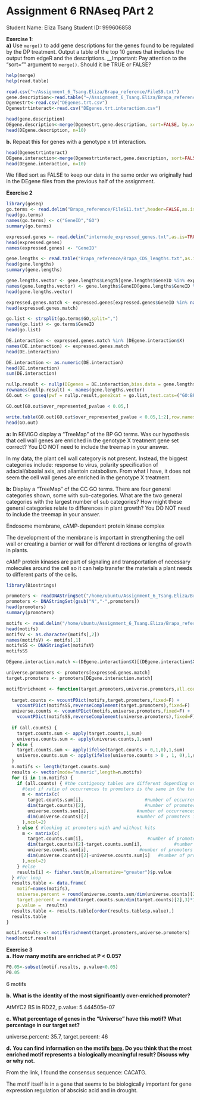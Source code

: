 # Assignment 6 RNAseq PArt 2

Student Name: Eliza Tsang
Student ID: 999606858

__Exercise 1__:  
__a)__ Use `merge()` to add gene descriptions for the genes found to be regulated by the DP treatment.  Output a table of the top 10 genes that includes the output from edgeR and the descriptions.  __Important: Pay attention to the "sort="" argument to `merge()`.  Should it be TRUE or FALSE?

```r
help(merge)
help(read.table)

read.csv("~/Assignment_6_Tsang.Eliza/Brapa_reference/FileS9.txt")
gene.description<-read.table("~/Assignment_6_Tsang.Eliza/Brapa_reference/FileS9.txt", sep="\t")
Dgenestrt<-read.csv("DEgenes.trt.csv")
Dgenestrtinteract<-read.csv("DEgenes.trt.interaction.csv")
```
```r
head(gene.description)
DEgene.description<-merge(Dgenestrt,gene.description, sort=FALSE, by.x="X",by.y="V1")
head(DEgene.description, n=10)
```


__b.__ Repeat this for  genes with a genotype x trt interaction.

```r
head(Dgenestrtinteract)
DEgene.interaction<-merge(Dgenestrtinteract,gene.description, sort=FALSE,by.x="X",by.y="V1")
head(DEgene.interaction, n=10)
```

We filled sort as FALSE to keep our data in the same order we originally had in the DEgene files from the previous half of the assignment.

__Exercise 2__

```r
library(goseq)
go.terms <- read.delim("Brapa_reference/FileS11.txt",header=FALSE,as.is=TRUE)
head(go.terms)
names(go.terms) <- c("GeneID","GO")
summary(go.terms)

expressed.genes <- read.delim("internode_expressed_genes.txt",as.is=TRUE)
head(expressed.genes)
names(expressed.genes) <- "GeneID"

gene.lengths <- read.table("Brapa_reference/Brapa_CDS_lengths.txt",as.is=TRUE)
head(gene.lengths)
summary(gene.lengths)
```

```r
gene.lengths.vector <- gene.lengths$Length[gene.lengths$GeneID %in% expressed.genes$GeneID]
names(gene.lengths.vector) <- gene.lengths$GeneID[gene.lengths$GeneID %in% expressed.genes$GeneID]
head(gene.lengths.vector)
```

```r
expressed.genes.match <- expressed.genes[expressed.genes$GeneID %in% names(gene.lengths.vector),]
head(expressed.genes.match)
```

```r
go.list <- strsplit(go.terms$GO,split=",")
names(go.list) <- go.terms$GeneID
head(go.list)
```

```r
DE.interaction <- expressed.genes.match %in% (DEgene.interaction$X) 
names(DE.interaction) <- expressed.genes.match
head(DE.interaction)
```
```r
DE.interaction <- as.numeric(DE.interaction) 
head(DE.interaction)
sum(DE.interaction) 
```

```r
nullp.result <- nullp(DEgenes = DE.interaction,bias.data = gene.lengths.vector)
rownames(nullp.result) <- names(gene.lengths.vector)
GO.out <- goseq(pwf = nullp.result,gene2cat = go.list,test.cats=("GO:BP"))

GO.out[GO.out$over_represented_pvalue < 0.05,]
```

```r
write.table(GO.out[GO.out$over_represented_pvalue < 0.05,1:2],row.names=FALSE,file="GO_terms.txt", quote = FALSE,col.names = FALSE)
head(GO.out)
```



__a:__ In REVIGO display a "TreeMap" of the BP GO terms.  Was our hypothesis that cell wall genes are enriched in the genotype X treatment gene set correct?  You DO NOT need to include the treemap in your answer.

In my data, the plant cell wall category is not present. Instead, the biggest categories include: response to virus, polarity specification of adacial/abaxial axis, and allantoin catabolism. From what I have, it does not seem the cell wall genes are enriched in the genotype X treatment. 

__b:__ Display a "TreeMap" of the CC GO terms.  There are four general categories shown, some with sub-categories.  What are the two general categories with the largest number of sub categories?  How might these general categories relate to differences in plant growth?  You DO NOT need to include the treemap in your answer.

Endosome membrane,
cAMP-dependent protein kinase complex

The development of the membrane is important in strengthening the cell wall or creating a barrier or wall for different directions or lengths of growth in plants. 

cAMP protein kinases are part of signaling and transportation of necessary molecules around the cell so it can help transfer the materials a plant needs to different parts of the cells.

```r
library(Biostrings) 

promoters <- readDNAStringSet("/home/ubuntu/Assignment_6_Tsang.Eliza/Brapa_reference/BrapaV1.5_1000bp_upstream.fa.gz")
promoters <- DNAStringSet(gsub("N","-",promoters))
head(promoters)
summary(promoters)
```

```r
motifs <- read.delim("/home/ubuntu/Assignment_6_Tsang.Eliza/Brapa_reference/element_name_and_motif_IUPACsupp.txt",header=FALSE,as.is=TRUE)
head(motifs)
motifsV <- as.character(motifs[,2])
names(motifsV) <- motifs[,1]
motifsSS <- DNAStringSet(motifsV)
motifsSS

DEgene.interaction.match <-(DEgene.interaction$X)[(DEgene.interaction$X) %in% names(promoters)]

universe.promoters <- promoters[expressed.genes.match]
target.promoters <- promoters[DEgene.interaction.match]
```

```r
motifEnrichment <- function(target.promoters,universe.promoters,all.counts=F,motifs=motifsSS) {
  
  target.counts <- vcountPDict(motifs,target.promoters,fixed=F) + 
    vcountPDict(motifsSS,reverseComplement(target.promoters),fixed=F)
  universe.counts <- vcountPDict(motifs,universe.promoters,fixed=F) + 
    vcountPDict(motifsSS,reverseComplement(universe.promoters),fixed=F)
  
  if (all.counts) { 
    target.counts.sum <- apply(target.counts,1,sum)
    universe.counts.sum <- apply(universe.counts,1,sum)
  } else {
    target.counts.sum <- apply(ifelse(target.counts > 0,1,0),1,sum)
    universe.counts.sum <- apply(ifelse(universe.counts > 0 , 1, 0),1,sum)
  }
  n.motifs <- length(target.counts.sum)
  results <- vector(mode="numeric",length=n.motifs)
  for (i in 1:n.motifs) {
    if (all.counts) { #the contigency tables are different depending on whether we are looking at promoters or overall occurrences
      #test if ratio of occurrences to promoters is the same in the target and the universe
      m <- matrix(c(
        target.counts.sum[i],                       #number of occurrences within target
        dim(target.counts)[2],                      #number of promoters in target
        universe.counts.sum[i],                  #number of occurrences within universe
        dim(universe.counts)[2]                  #number of promoters in universe
      ),ncol=2)
    } else { #looking at promoters with and without hits
      m <- matrix(c(
        target.counts.sum[i],                        #number of promoters in target with hit
        dim(target.counts)[2]-target.counts.sum[i],            #number of promoters in target with no hit
        universe.counts.sum[i],                   #number of promoters in universe with hit
        dim(universe.counts)[2]-universe.counts.sum[i]   #number of promoters in universe with no hit
      ),ncol=2)
    } #else
    results[i] <- fisher.test(m,alternative="greater")$p.value
  } #for loop
  results.table <- data.frame(
    motif=names(motifs),
    universe.percent = round(universe.counts.sum/dim(universe.counts)[2],3)*100,
    target.percent = round(target.counts.sum/dim(target.counts)[2],3)*100,
    p.value =  results)
  results.table <- results.table[order(results.table$p.value),]
  results.table
}
```

```r
motif.results <- motifEnrichment(target.promoters,universe.promoters)
head(motif.results)
```

__Exercise 3__   
__a.__ **How many motifs are enriched at P < 0.05?**

```r
P0.05<-subset(motif.results, p.value<0.05)
P0.05
```

6 motifs

__b.__ **What is the identity of the most significantly over-enriched promoter? ** 

AtMYC2 BS in RD22, 
p.value: 5.444505e-07

__c.__ **What percentage of genes in the "Universe" have this motif?  What percentage in our target set?  **

universe.percent: 35.7,
target.percent: 46

__d.__ **You can find information on the motifs [here](http://arabidopsis.med.ohio-state.edu/AtcisDB/bindingsites.html).  Do you think that the most enriched motif represents a biologically meaningful result?  Discuss why or why not.**

From the link, I found the consensus sequence: CACATG. 

The motif itself is in a gene that seems to be biologically important for gene expression regulation of abscisic acid and in drought.
